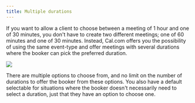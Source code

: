 ```yaml
---
title: Multiple durations
---
```


If you want to allow a client to choose between a meeting of 1 hour and one of 30 minutes, you don't have to create two different meetings; one of 60 minutes and one of 30 minutes. Instead, Cal.com offers you the possibility of using the same event-type and offer meetings with several durations where the booker can pick the preferred duration.

[![](https://downloads.intercomcdn.com/i/o/1195347197/f1e403455555384ec38557cc/i1600x900-BgMltGEPb6Na_ovq8ua.png?expires=1736299800&signature=8ac66befe1b64dd2e3277aa603336a2ba3d39c7fa9d6ba2553a57618c0d09ded&req=dSEuE8p6moBWXvMW1HO4zW8jTdJYIEvemQ2XLldUYQGjype2juOD0dnBUZaP%0ACR0XuAJqPP9PDF2n8E0%3D%0A)](https://downloads.intercomcdn.com/i/o/1195347197/f1e403455555384ec38557cc/i1600x900-BgMltGEPb6Na_ovq8ua.png?expires=1736299800&signature=8ac66befe1b64dd2e3277aa603336a2ba3d39c7fa9d6ba2553a57618c0d09ded&req=dSEuE8p6moBWXvMW1HO4zW8jTdJYIEvemQ2XLldUYQGjype2juOD0dnBUZaP%0ACR0XuAJqPP9PDF2n8E0%3D%0A)

There are multiple options to choose from, and no limit on the number of durations to offer the booker from these options. You also have a default selectable for situations where the booker doesn't necessarily need to select a duration, just that they have an option to choose one.